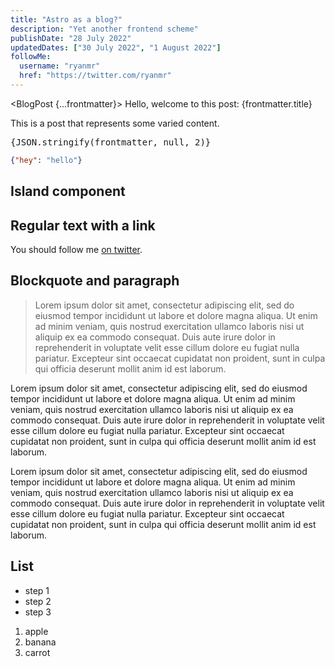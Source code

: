 ```yaml
---
title: "Astro as a blog?"
description: "Yet another frontend scheme"
publishDate: "28 July 2022"
updatedDates: ["30 July 2022", "1 August 2022"]
followMe:
  username: "ryanmr"
  href: "https://twitter.com/ryanmr"
---
```



<BlogPost {...frontmatter}>
Hello, welcome to this post: {frontmatter.title}

This is a post that represents some varied content.

<pre>{JSON.stringify(frontmatter, null, 2)}</pre>

```json
{"hey": "hello"}
```

## Island component

<FollowMe username={frontmatter.followMe.username} href={frontmatter.followMe.href} />

## Regular text with a link

You should follow me <a href="https://twitter.com/ryanmr">on twitter</a>.

## Blockquote and paragraph

> Lorem ipsum dolor sit amet, consectetur adipiscing elit, sed do eiusmod tempor incididunt ut labore et dolore magna aliqua. Ut enim ad minim veniam, quis nostrud exercitation ullamco laboris nisi ut aliquip ex ea commodo consequat. Duis aute irure dolor in reprehenderit in voluptate velit esse cillum dolore eu fugiat nulla pariatur. Excepteur sint occaecat cupidatat non proident, sunt in culpa qui officia deserunt mollit anim id est laborum.

Lorem ipsum dolor sit amet, consectetur adipiscing elit, sed do eiusmod tempor incididunt ut labore et dolore magna aliqua. Ut enim ad minim veniam, quis nostrud exercitation ullamco laboris nisi ut aliquip ex ea commodo consequat. Duis aute irure dolor in reprehenderit in voluptate velit esse cillum dolore eu fugiat nulla pariatur. Excepteur sint occaecat cupidatat non proident, sunt in culpa qui officia deserunt mollit anim id est laborum.

Lorem ipsum dolor sit amet, consectetur adipiscing elit, sed do eiusmod tempor incididunt ut labore et dolore magna aliqua. Ut enim ad minim veniam, quis nostrud exercitation ullamco laboris nisi ut aliquip ex ea commodo consequat. Duis aute irure dolor in reprehenderit in voluptate velit esse cillum dolore eu fugiat nulla pariatur. Excepteur sint occaecat cupidatat non proident, sunt in culpa qui officia deserunt mollit anim id est laborum.

## List

* step 1
* step 2
* step 3

1. apple
2. banana
3. carrot


</BlogPost>

